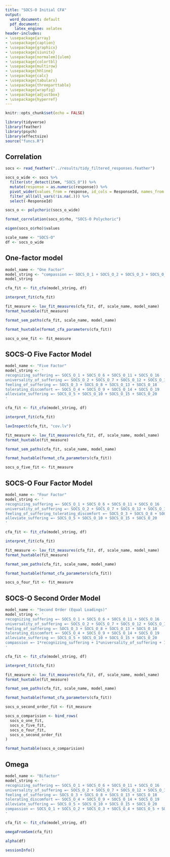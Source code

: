 ```yaml
---
title: "SOCS-O Initial CFA"
output:
  word_document: default
  pdf_document:
    latex_engine: xelatex
header-includes:
- \usepackage{array}
- \usepackage{caption}
- \usepackage{graphicx}
- \usepackage{siunitx}
- \usepackage[normalem]{ulem}
- \usepackage{colortbl}
- \usepackage{multirow}
- \usepackage{hhline}
- \usepackage{calc}
- \usepackage{tabularx}
- \usepackage{threeparttable}
- \usepackage{wrapfig}
- \usepackage{adjustbox}
- \usepackage{hyperref}
---
```


```r
knitr::opts_chunk$set(echo = FALSE)
```

```r
library(tidyverse)
library(feather)
library(psych)
library(effectsize)
source("funcs.R")
```

## Correlation

```r
socs <- read_feather("../results/tidy_filtered_responses.feather")
```

```r
socs_o_wide <- socs %>% 
  filter(str_detect(item, "SOCS_O")) %>% 
  mutate(response = as.numeric(response)) %>%
  pivot_wider(values_from = response, id_cols = ResponseId, names_from = item) %>% 
  filter_all(all_vars(!is.na(.))) %>% 
  select(-ResponseId)
```

```r
socs_o <- polychoric(socs_o_wide)
```

```r
format_correlation(socs_o$rho, "SOCS-O Polychoric")
```

```r
eigen(socs_o$rho)$values
```

```r
scale_name <- "SOCS-O"
df <- socs_o_wide
```

## One-factor model

```r
model_name <- "One Factor"
model_string <- "compassion =~ SOCS_O_1 + SOCS_O_2 + SOCS_O_3 + SOCS_O_4 + SOCS_O_5 + SOCS_O_6 + SOCS_O_7 + SOCS_O_8 + SOCS_O_9 + SOCS_O_10 + SOCS_O_11 + SOCS_O_12 + SOCS_O_13 + SOCS_O_14 + SOCS_O_15 + SOCS_O_16 + SOCS_O_17 + SOCS_O_18 + SOCS_O_19 + SOCS_O_20"
model_string
```

```r
cfa_fit <- fit_cfa(model_string, df)
```

```r
interpret_fit(cfa_fit)
```

```r
fit_measure <- lav_fit_measures(cfa_fit, df, scale_name, model_name)
format_huxtable(fit_measure)
```

```r
format_sem_paths(cfa_fit, scale_name, model_name)
```

```r
format_huxtable(format_cfa_parameters(cfa_fit))
```

```r
socs_o_one_fit <- fit_measure
```

## SOCS-O Five Factor Model

```r
model_name <- "Five Factor"
model_string <- '
recognizing_suffering =~ SOCS_O_1 + SOCS_O_6 + SOCS_O_11 + SOCS_O_16
universality_of_suffering =~ SOCS_O_2 + SOCS_O_7 + SOCS_O_12 + SOCS_O_17
feeling_of_suffering =~ SOCS_O_3 + SOCS_O_8 + SOCS_O_13 + SOCS_O_18
tolerating_discomfort =~ SOCS_O_4 + SOCS_O_9 + SOCS_O_14 + SOCS_O_19
alleviate_suffering =~ SOCS_O_5 + SOCS_O_10 + SOCS_O_15 + SOCS_O_20
'
```

```r
cfa_fit <- fit_cfa(model_string, df)
```

```r
interpret_fit(cfa_fit)
```

```r
lavInspect(cfa_fit, "cov.lv")
```

```r
fit_measure <- lav_fit_measures(cfa_fit, df, scale_name, model_name)
format_huxtable(fit_measure)
```

```r
format_sem_paths(cfa_fit, scale_name, model_name)
```

```r
format_huxtable(format_cfa_parameters(cfa_fit))
```

```r
socs_o_five_fit <- fit_measure
```

## SOCS-O Four Factor Model

```r
model_name <- "Four Factor"
model_string <- '
recognizing_suffering =~ SOCS_O_1 + SOCS_O_6 + SOCS_O_11 + SOCS_O_16
universality_of_suffering =~ SOCS_O_2 + SOCS_O_7 + SOCS_O_12 + SOCS_O_17
feeling_of_suffering_tolerating_discomfort =~ SOCS_O_3 + SOCS_O_8 + SOCS_O_13 + SOCS_O_18 + SOCS_O_4 + SOCS_O_9 + SOCS_O_14 + SOCS_O_19
alleviate_suffering =~ SOCS_O_5 + SOCS_O_10 + SOCS_O_15 + SOCS_O_20
'
```

```r
cfa_fit <- fit_cfa(model_string, df)
```

```r
interpret_fit(cfa_fit)
```

```r
fit_measure <- lav_fit_measures(cfa_fit, df, scale_name, model_name)
format_huxtable(fit_measure)
```

```r
format_sem_paths(cfa_fit, scale_name, model_name)
```

```r
format_huxtable(format_cfa_parameters(cfa_fit))
```

```r
socs_o_four_fit <- fit_measure
```

## SOCS-O Second Order Model

```r
model_name <- "Second Order (Equal Loadings)"
model_string <- '
recognizing_suffering =~ SOCS_O_1 + SOCS_O_6 + SOCS_O_11 + SOCS_O_16
universality_of_suffering =~ SOCS_O_2 + SOCS_O_7 + SOCS_O_12 + SOCS_O_17
feeling_of_suffering =~ SOCS_O_3 + SOCS_O_8 + SOCS_O_13 + SOCS_O_18
tolerating_discomfort =~ SOCS_O_4 + SOCS_O_9 + SOCS_O_14 + SOCS_O_19
alleviate_suffering =~ SOCS_O_5 + SOCS_O_10 + SOCS_O_15 + SOCS_O_20
compassion =~ 1*recognizing_suffering + 1*universality_of_suffering + 1*feeling_of_suffering + 1*tolerating_discomfort + 1*alleviate_suffering
'
```

```r
cfa_fit <- fit_cfa(model_string, df)
```

```r
interpret_fit(cfa_fit)
```

```r
fit_measure <- lav_fit_measures(cfa_fit, df, scale_name, model_name)
format_huxtable(fit_measure)
```

```r
format_sem_paths(cfa_fit, scale_name, model_name)
```

```r
format_huxtable(format_cfa_parameters(cfa_fit))
```

```r
socs_o_second_order_fit <- fit_measure
```

```r
socs_o_comparision <- bind_rows(
  socs_o_one_fit,
  socs_o_five_fit,
  socs_o_four_fit,
  socs_o_second_order_fit
)

format_huxtable(socs_o_comparision)
```

## Omega

```r
model_name <- "Bifactor"
model_string <- '
recognizing_suffering =~ SOCS_O_1 + SOCS_O_6 + SOCS_O_11 + SOCS_O_16
universality_of_suffering =~ SOCS_O_2 + SOCS_O_7 + SOCS_O_12 + SOCS_O_17
feeling_of_suffering =~ SOCS_O_3 + SOCS_O_8 + SOCS_O_13 + SOCS_O_18
tolerating_discomfort =~ SOCS_O_4 + SOCS_O_9 + SOCS_O_14 + SOCS_O_19
alleviate_suffering =~ SOCS_O_5 + SOCS_O_10 + SOCS_O_15 + SOCS_O_20
compassion =~ SOCS_O_1 + SOCS_O_2 + SOCS_O_3 + SOCS_O_4 + SOCS_O_5 + SOCS_O_6 + SOCS_O_7 + SOCS_O_8 + SOCS_O_9 + SOCS_O_10 + SOCS_O_11 + SOCS_O_12 + SOCS_O_13 + SOCS_O_14 + SOCS_O_15 + SOCS_O_16 + SOCS_O_17 + SOCS_O_18 + SOCS_O_19 + SOCS_O_20
'
```

```r
cfa_fit <- fit_cfa(model_string, df)
```

```r
omegaFromSem(cfa_fit)
```

```r
alpha(df)
```

```r
sessionInfo()
```
